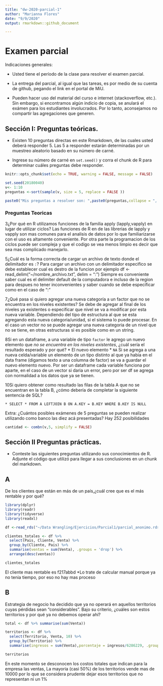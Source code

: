 ```yaml
---
title: "dw-2020-parcial-1"
author: "Marianna Flores"
date: "9/9/2020"
output: rmarkdown::github_document

---
```


# Examen parcial

Indicaciones generales:

* Usted tiene el período de la clase para resolver el examen parcial.
* La entrega del parcial, al igual que las tareas, es por medio de su cuenta de github, pegando el link en el portal de MiU.


* Pueden hacer uso del material del curso e internet (stackoverflow, etc.). Sin embargo, si encontramos algún indicio de copia, se anulará el exámen para los estudiantes involucrados. Por lo tanto, aconsejamos no compartir las agregaciones que generen. 

## Sección I: Preguntas teóricas.

* Existen 10 preguntas directas en este Rmarkdown, de las cuales usted deberá responder 5. Las 5 a responder estarán determinadas por un muestreo aleatorio basado en su número de carné.

* Ingrese su número de carné en  `set.seed()` y corra el chunk de R para determinar cuáles preguntas debe responder.
```r
knitr::opts_chunk$set(echo = TRUE, warning = FALSE, message = FALSE)
```

```r

set.seed(20180040) 
v<- 1:10
preguntas <-sort(sample(v, size = 5, replace = FALSE ))

paste0("Mis preguntas a resolver son: ",paste0(preguntas,collapse = ", "))

```


### Preguntas Teoricas

3¿Por qué en R utilizamos funciones de la familia apply (lapply,vapply) en lugar de utilizar ciclos?
Las funciones de R en de las librerias de lapply y vapply son mas comunes para el analisis de datos por lo que familiarizarse con el uso es altamente conveniente. Por otra parte la programacion de los ciclos puede ser compleja y que el codigo se vea menos limpio es decir que sea mas complicado manejarlo.


5¿Cuál es la forma correcta de cargar un archivo de texto donde el delimitador es `:`?
Para cargar un archivo con un delimitador especifico se debe establecer cual es destro de la funcion por ejemplo
df <-read_delim("~/nombre_archivo.txt", delim = ":")
Siempre es conveniente saber cual es el delimiter default de la computadora e incluso de la region para despues no tener inconvenientes y saber cuando se debe especificar como en el caso de ":"


7¿Qué pasa si quiero agregar una nueva categoría a un factor que no se encuentra en los niveles existentes?
Se debe de agregar al final de los niveles ya existentes o especificar que nivel se va a modificar por esta nueva variable. Dependiendo del tipo de estructura al que se esta agregando esta nueva categoria/unidad, si el sistema lo puede procesar. En el caso un vector no se puede agregar una nueva categoria de un nivel que no se tiene, en otras estructuras si es posible como en un string.


8Si en un dataframe, a una variable de tipo `factor` le agrego un nuevo elemento que *no se encuentra en los niveles existentes*, ¿cuál sería el resultado esperado y por qué?
    * El nuevo elemento
    * `NA`
Si se agrega a una nueva celda/variable un elemento de un tipo distinto al que ya habia en el data frame (digamos texto a una columna de factor) se va a guardar el nuevo elemento nuevo. Por ser un dataframe cada variable funciona por aparte, en el caso de un vector si daria un error, pero por ser df se agrega con normalidad a los datos que ya se tienen. 
  
    
10Si quiero obtener como resultado las filas de la tabla A que no se encuentran en la tabla B, ¿cómo debería de completar la siguiente sentencia de SQL?

    * SELECT * FROM A LEFTJOIN B ON A.KEY = B.KEY WHERE B.KEY IS NULL
  
Extra: ¿Cuántos posibles exámenes de 5 preguntas se pueden realizar utilizando como banco las diez acá presentadas?
Hay 252 posibilidades
```r
cantidad <- combn(v,5, simplify = FALSE)
```

## Sección II Preguntas prácticas.
* Conteste las siguientes preguntas utilizando sus conocimientos de R. Adjunte el código que utilizó para llegar a sus conclusiones en un chunk del markdown.

## A
De los clientes que están en más de un país,¿cuál cree que es el más rentable y por qué?

```r

library(dplyr)
library(readr)
library(tidyverse)
library(readxl)

df <-read_rds("~/Data Wrangling/Ejercicios/Parcial1/parcial_anonimo.rds")

clientes_totales <- df %>% 
  select(Pais, Cliente, Venta) %>% 
  group_by(Cliente, Pais) %>% 
  summarise(ventas = sum(Venta), .groups = 'drop') %>% 
  arrange(desc(ventas)) 

clientes_totales

```
El cliente mas rentable es f217abbd
*Lo trate de calcular manual porque ya no tenia tiempo, por eso no hay mas proceso



## B
Estrategia de negocio ha decidido que ya no operará en aquellos territorios cuyas pérdidas sean "considerables". Bajo su criterio, ¿cuáles son estos territorios y por qué ya no debemos operar ahí?

```r
total <- df %>% summarise(sum(Venta))

territorios <- df %>% 
  select(Territorio, Venta, 10) %>% 
  group_by(Territorio) %>% 
  summarise(ingresos = sum(Venta),porcentaje = ingresos/6286229, .groups = 'drop') %>% arrange(ingresos)

territorios

```
En este momento se desconocen los costos totales que indican para la empresa las ventas, La mayoria (casi 50%) de los territorios vende mas de 10000 por lo que se considera prudente dejar esos territorios que no representan ni un 1%
